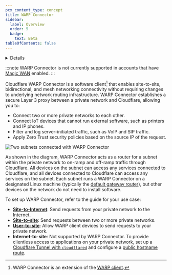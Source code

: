 ```yaml
---
pcx_content_type: concept
title: WARP Connector
sidebar:
  label: Overview
  order: 5
  badge:
    text: Beta
tableOfContents: false
---
```



<Details header="Feature availability">

| [WARP modes](/cloudflare-one/connections/connect-devices/warp/configure-warp/warp-modes/) | [Zero Trust plans](https://www.cloudflare.com/teams-pricing/) |
| ----------------------------------------------------------------------------------------- | ------------------------------------------------------------- |
| Gateway with WARP                                                                         | All plans                                                     |

| System   | Availability |
| -------- | ------------ |
| Windows  | ❌           |
| macOS    | ❌           |
| Linux    | ✅           |
| iOS      | ❌           |
| Android  | ❌           |
| ChromeOS | ❌           |

</Details>

:::note
WARP Connector is not currently supported in accounts that have [Magic WAN](/magic-wan/) enabled.
:::

Cloudflare WARP Connector is a software client[^1] that enables site-to-site, bidirectional, and mesh networking connectivity without requiring changes to underlying network routing infrastructure. WARP Connector establishes a secure Layer 3 proxy between a private network and Cloudflare, allowing you to:

- Connect two or more private networks to each other.
- Connect IoT devices that cannot run external software, such as printers and IP phones.
- Filter and log server-initiated traffic, such as VoIP and SIP traffic.
- Apply Zero Trust security policies based on the source IP of the request.

![Two subnets connected with WARP Connector](~/assets/images/cloudflare-one/connections/connect-apps/warp-connector/overview.png)

As shown in the diagram, WARP Connector acts as a router for a subnet within the private network to on-ramp and off-ramp traffic through Cloudflare. All devices on the subnet can access any services connected to Cloudflare, and all devices connected to Cloudflare can access any services on the subnet. Each subnet runs a WARP Connector on a designated Linux machine (typically the [default gateway router](/cloudflare-one/connections/connect-networks/private-net/warp-connector/site-to-internet/#3-route-traffic-from-subnet-to-warp-connector)), but other devices on the network do not need to install software.

To set up WARP Connector, refer to the guide for your use case:

- **[Site-to-Internet](/cloudflare-one/connections/connect-networks/private-net/warp-connector/site-to-internet/)**: Send requests from your private network to the Internet.
- **[Site-to-site](/cloudflare-one/connections/connect-networks/private-net/warp-connector/site-to-site/)**: Send requests between two or more private networks.
- **[User-to-site](/cloudflare-one/connections/connect-networks/private-net/warp-connector/user-to-site/)**: Allow WARP client devices to send requests to your private network.
- **Internet-to-site**: Not supported by WARP Connector. To provide clientless access to applications on your private network, set up a [Cloudflare Tunnel with `cloudflared`](/cloudflare-one/connections/connect-networks/get-started/create-remote-tunnel/) and configure a [public hostname route](/cloudflare-one/connections/connect-networks/routing-to-tunnel/).

[^1]: WARP Connector is an extension of the [WARP client](/cloudflare-one/connections/connect-devices/warp/).
